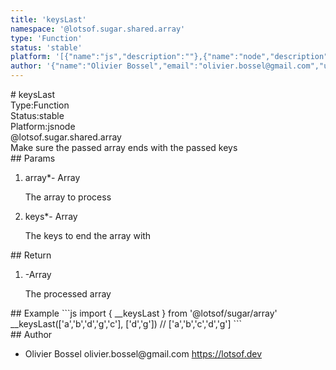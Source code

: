 ```yaml
---
title: 'keysLast'
namespace: '@lotsof.sugar.shared.array'
type: 'Function'
status: 'stable'
platform: '[{"name":"js","description":""},{"name":"node","description":""}]'
author: '{"name":"Olivier Bossel","email":"olivier.bossel@gmail.com","url":"https://lotsof.dev"}'
---
```

<div class="docmap-mdx">
# keysLast
<div class="_metas">
<div class="_type"><span class="_type-label">Type:</span><span class="_type-value">Function</span></div>
<div class="_status"><span class="_status-label">Status:</span><span class="_status-value -stable">stable</span></div>
<div class="_platform"><span class="_platform-label">Platform:</span><span class="_platform-value -js">js</span><span class="_platform-value -node">node</span></div>
</div>
<div class="_namespace">@lotsof.sugar.shared.array</div>
<div class="_description typo-format typo-rhythm">
Make sure the passed array ends with the passed keys
</div>
<div class="_params">
## Params
<ol class="_list">
<li class="_item">
<span class="_name">array<span class="_required">*</span></span><span class="_default">-</span> <span class="_type">Array</span>
<p class="_description">The array to process</p>
</li>
<li class="_item">
<span class="_name">keys<span class="_required">*</span></span><span class="_default">-</span> <span class="_type">Array</span>
<p class="_description">The keys to end the array with</p>
</li>
</ol>
</div>
<div class="_return">
## Return
<ol class="_list">
<li class="_item">
<span class="_default">-</span><span class="_type">Array</span>
<p class="_description">The processed array</p>
</li>
</ol>
</div>
<div class="_examples">
## Example
```js
import { __keysLast } from '@lotsof/sugar/array'
__keysLast(['a','b','d','g','c'], ['d','g'])
// ['a','b','c','d','g']
```
</div>
<div class="_author">
## Author
<ul class="_list">
<li class="_item">
<span class="_name">Olivier Bossel</span>
<span class="_email">olivier.bossel@gmail.com</span>
<a href="https://lotsof.dev" target="_blank" class="_url">https://lotsof.dev</a>
</li>
</ul>
</div>
</div>